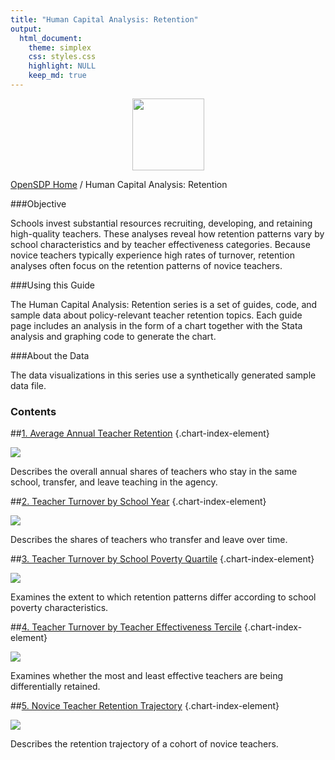 ```yaml
---
title: "Human Capital Analysis: Retention"
output: 
  html_document:
    theme: simplex
    css: styles.css
    highlight: NULL
    keep_md: true
---
```


<div class="navbar navbar-default navbar-fixed-top" id="logo">
<div class="container">
<img src="OpenSDP-Banner_crimson.jpg" style="display: block; margin: 0 auto; height: 115px;">
</div>
</div>

[OpenSDP Home]()  /  Human Capital Analysis: Retention

###Objective

Schools invest substantial resources recruiting, developing, and retaining high-quality teachers. These analyses reveal how retention patterns vary by school characteristics and by teacher effectiveness categories. Because novice teachers typically experience high rates of turnover, retention analyses often focus on the retention patterns of novice teachers.

###Using this Guide

The Human Capital Analysis: Retention series is a set of guides, code, and sample data about policy-relevant teacher retention topics. Each guide page includes an analysis in the form of a chart together with the Stata analysis and graphing code to generate the chart.

###About the Data

The data visualizations in this series use a synthetically generated sample data file.

### Contents

##[1. Average Annual Teacher Retention](Average_Annual_Teacher_Retention.html) {.chart-index-element}

[![](Average_Annual_Teacher_Retention.png)](Average_Annual_Teacher_Retention.html)

Describes the overall annual shares of teachers who stay in the same school, transfer, and leave teaching in the agency.

##[2. Teacher Turnover by School Year](Teacher_Turnover_by_School_Year.html) {.chart-index-element}

[![](Teacher_Turnover_by_School_Year.png)](Teacher_Turnover_by School_Year.html)

Describes the shares of teachers who transfer and leave over time.

##[3. Teacher Turnover by School Poverty Quartile](Teacher_Turnover_by_School_Poverty_Quartile.html) {.chart-index-element}

[![](Teacher_Turnover_by_School_Poverty_Quartile.png)](Teacher_Turnover_by_School_Poverty_Quartile.html)

Examines the extent to which retention patterns differ according to school poverty characteristics.

##[4. Teacher Turnover by Teacher Effectiveness Tercile](Teacher_Turnover_by_Teacher_Effectiveness_Tercile.html) {.chart-index-element}

[![](Teacher_Turnover_by_Teacher_Effectiveness_Tercile.png)](Teacher_Turnover_by_Teacher_Effectiveness_Tercile.html)

Examines whether the most and least effective teachers are being differentially retained.

##[5. Novice Teacher Retention Trajectory](Novice_Teacher_Retention_Trajectory.html) {.chart-index-element}

[![](Novice_Teacher_Retention_Trajectory.png)](Novice_Teacher_Retention_Trajectory.html)

Describes the retention trajectory of a cohort of novice teachers.
